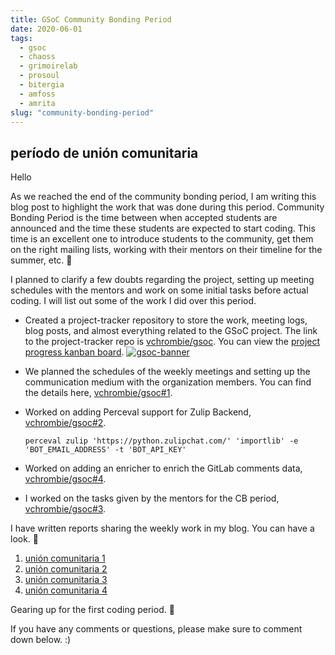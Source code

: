 ```yaml
---
title: GSoC Community Bonding Period
date: 2020-06-01
tags:
  - gsoc
  - chaoss
  - grimoirelab
  - prosoul
  - bitergia
  - amfoss
  - amrita
slug: "community-bonding-period"
---
```


## período de unión comunitaria

Hello

As we reached the end of the community bonding period, I am writing this blog post to highlight the work that was done during this period. Community Bonding Period is the time between when accepted students are announced and the time these students are expected to start coding. This time is an excellent one to introduce students to the community, get them on the right mailing lists, working with their mentors on their timeline for the summer, etc. 🤝

I planned to clarify a few doubts regarding the project, setting up meeting schedules with the mentors and work on some initial tasks before actual coding. I will list out some of the work I did over this period.

- Created a project-tracker repository to store the work, meeting logs, blog posts, and almost everything related to the GSoC project. The link to the project-tracker repo is [vchrombie/gsoc](https://github.com/vchrombie/gsoc). You can view the [project progress kanban board](https://github.com/vchrombie/gsoc/projects/1).
  [![gsoc-banner](https://raw.githubusercontent.com/vchrombie/gsoc/master/notes/gsoc.png)](https://github.com/vchrombie/gsoc)

- We planned the schedules of the weekly meetings and setting up the communication medium with the organization members. You can find the details here, [vchrombie/gsoc#1](https://github.com/vchrombie/gsoc/issues/1).

- Worked on adding Perceval support for Zulip Backend, [vchrombie/gsoc#2](https://github.com/vchrombie/gsoc/issues/2).

  ```
  perceval zulip 'https://python.zulipchat.com/' 'importlib' -e 'BOT_EMAIL_ADDRESS' -t 'BOT_API_KEY'
  ```

- Worked on adding an enricher to enrich the GitLab comments data, [vchrombie/gsoc#4](https://github.com/vchrombie/gsoc/issues/4).

- I worked on the tasks given by the mentors for the CB period, [vchrombie/gsoc#3](https://github.com/vchrombie/gsoc/issues/3).

I have written reports sharing the weekly work in my blog. You can have a look. 👀

1. [unión comunitaria 1](https://github.com/vchrombie/gsoc/tree/master/work/community-bonding#uni%C3%B3n-comunitaria-1)
2. [unión comunitaria 2](https://github.com/vchrombie/gsoc/tree/master/work/community-bonding#uni%C3%B3n-comunitaria-1)
3. [unión comunitaria 3](https://github.com/vchrombie/gsoc/tree/master/work/community-bonding#uni%C3%B3n-comunitaria-1)
4. [unión comunitaria 4](https://github.com/vchrombie/gsoc/tree/master/work/community-bonding#uni%C3%B3n-comunitaria-1)

Gearing up for the first coding period. 🚴

If you have any comments or questions, please make sure to comment down below. :)

